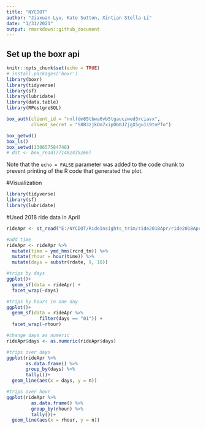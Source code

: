 ```yaml
---
title: "NYCDOT"
author: "Jiaxuan Lyu, Kate Sutton, Xintian Stella Li"
date: "1/31/2021"
output: rmarkdown::github_document
---
```

## Set up the boxr api
```r
knitr::opts_chunk$set(echo = TRUE)
# install.packages('boxr')
library(boxr)
library(tidyverse)
library(sf)
library(lubridate)
library(data.table)
library(RPostgreSQL)
```

```r
box_auth(client_id = "nnlfdm85tbwa6vb5tgauczwed3rciavx", 
         client_secret = "S8B3zjkOm7xipOb0JZjgX5gu1i9tnPfo")

```

```r
box_getwd()
box_ls()
box_setwd(130657584748)
# dat <- box_read(771482435266)
```


Note that the `echo = FALSE` parameter was added to the code chunk to prevent printing of the R code that generated the plot.




#Visualization
```r
library(tidyverse)
library(sf)
library(lubridate)
```

#Used 2018 ride data in April

```r
rideApr <- st_read("E:/NYCDOT/RideInsights_trim/ride2018Apr/ride2018Apr_sf.shp")

#add time
rideApr <- rideApr %>%
  mutate(time = ymd_hms(rcrd_tm)) %>%
  mutate(rhour = hour(time)) %>%
  mutate(days = substr(rdate, 9, 10))
```


```r
#trips by days
ggplot()+
  geom_sf(data = rideApr) +
  facet_wrap(~days)

#trips by hours in one day
ggplot()+
  geom_sf(data = rideApr %>%
            filter(days == "01")) +
  facet_wrap(~rhour)
```


```r
#change days as numeric
rideApr$days <- as.numeric(rideApr$days)

#trips over days
ggplot(rideApr %>%
       as.data.frame() %>%
       group_by(days) %>%
       tally())+
  geom_line(aes(x = days, y = n))

#trips over hour
ggplot(rideApr %>%
         as.data.frame() %>%
         group_by(rhour) %>%
         tally())+
  geom_line(aes(x = rhour, y = n))
```
